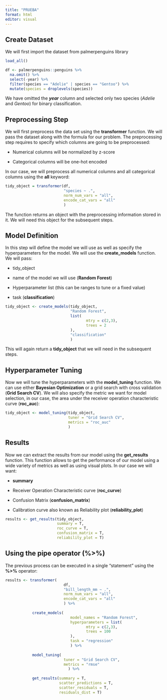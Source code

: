 ```yaml
---
title: "PRUEBA"
format: html
editor: visual
---
```


## Create Dataset

We will first import the dataset from palmerpenguins library

```r
load_all()

df <- palmerpenguins::penguins %>%
  na.omit() %>%
  select(-year) %>%
  filter(species == "Adelie" | species == "Gentoo") %>%
  mutate(species = droplevels(species))
```

We have omitted the ***year*** column and selected only two species (*Adelie* and *Gentoo*) for binary classification.

## Preprocessing Step

We will first preprocess the data set using the **transformer** function. We will pass the dataset along with the formula for our problem. The preprocessing step requires to specify which columns are going to be preprocessed:

-   Numerical columns will be normalized by z-score

-   Categorical columns will be one-hot encoded

In our case, we will preprocess all numerical columns and all categorical columns using the **all** keyword:

```r
tidy_object = transformer(df,
                          "species ~ .",
                          norm_num_vars = "all",
                          encode_cat_vars = "all"
                          )
```

The function returns an object with the preprocessing information stored in it. We will need this object for the subsequent steps.

## Model Definition 

In this step will define the model we will use as well as specify the hyperparameters for the model. We will use the **create_models** function. We will pass:

-   tidy_object

-   name of the model we will use (**Random Forest**)

-   Hyperparameter list (this can be ranges to tune or a fixed value)

-   task (**classification**)

```r

tidy_object <- create_models(tidy_object,
                             "Random Forest",
                             list(
                                    mtry = c(2,3),
                                    trees = 2
                             ),
                             "classification"
                             )
```

This will again return a **tidy_object** that we will need in the subsequent steps.

## Hyperparameter Tuning

Now we will tune the hyperparameters with the **model_tuning** function. We can use either **Bayesian Optimization** or a grid search with cross validation (**Grid Search CV**). We will also specify the metric we want for model selection, in our case, the area under the receiver operation characteristic curve (**roc_auc**):

```r

tidy_object <- model_tuning(tidy_object,
                            tuner = "Grid Search CV", 
                            metrics = "roc_auc"
                            )
```

## Results

Now we can extract the results from our model using the **get_results** function. This function allows to get the performance of our model using a wide variety of metrics as well as using visual plots. In our case we will want:

-   **summary**

-   Receiver Operation Characteristic curve (**roc_curve**)

-   Confusion Matrix (**confusion_matrix**)

-   Calibration curve also known as Reliability plot (**reliability_plot**)

```r

results <- get_results(tidy_object,
                       summary = T,
                       roc_curve = T,
                       confusion_matrix = T,
                       reliability_plot = T)
```

## Using the pipe operator (%\>%)

The previous process can be executed in a single "statement" using the **%\>%** operator:

```r

results <- transformer(
                          df,
                          "bill_length_mm ~ .",
                          norm_num_vars = "all",
                          encode_cat_vars = "all"
                          ) %>%
  
            create_models( 
                             model_names = "Random Forest",
                             hyperparameters = list(
                                    mtry = c(2,3),
                                    trees = 100
                             ),
                             task = "regression"
                             ) %>%
  
            model_tuning(
                          tuner = "Grid Search CV", 
                          metrics = "rmse"
                            ) %>%
    
            get_results(summary = T,
                        scatter_predictions = T,
                        scatter_residuals = T,
                        residuals_dist = T)

```

